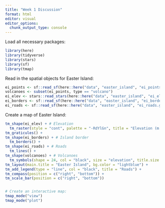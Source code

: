 ```yaml
---
title: "Week 1 Discussion"
format: html
editor: visual
editor_options: 
  chunk_output_type: console
---
```


Load all necessary packages:

```r
library(here)
library(tidyverse)
library(stars)
library(sf)
library(tmap)
```

Read in the spatial objects for Easter Island:

```r
ei_points <- sf::read_sf(here::here("data", "easter_island", "ei_points.gpkg"))
volcanoes <- subset(ei_points, type == "volcano")
ei_elev <- stars::read_stars(here::here("data", "easter_island", "ei_elev.tif"))
ei_borders <- sf::read_sf(here::here("data", "easter_island", "ei_border.gpkg"))
ei_roads <- sf::read_sf(here::here("data", "easter_island", "ei_roads.gpkg"))
```

Create a map of Easter Island:

```r
tm_shape(ei_elev) + # Elevation
  tm_raster(style = "cont", palette = "-RdYlGn", title = "Elevation (m asl)") +
tm_graticules() +
tm_shape(ei_borders) + # Island border
  tm_borders() +
tm_shape(ei_roads) + # Roads
  tm_lines() +
tm_shape(volcanoes) + # Volcanoes
  tm_symbols(shape = 24, col = "black", size = "elevation", title.size = "Volcanoes (m asl)") +
tm_layout(main.title = "Easter Island", bg.color = "lightblue") +
tm_add_legend(type = "line", col = "black", title = "Roads") +
tm_compass(position = c("right", "bottom")) +
tm_scale_bar(position = c("right", "bottom"))


# Create an interactive map:
tmap_mode("view")
tmap_mode("plot")
```

